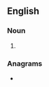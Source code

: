 {{also|spui}}
==English==
{{wikipedia}}

===Noun===
{{en-noun}}

# {{abbreviation of|single-point urban interchange|lang=en}}

===Anagrams===
* {{l|en|ipus}}